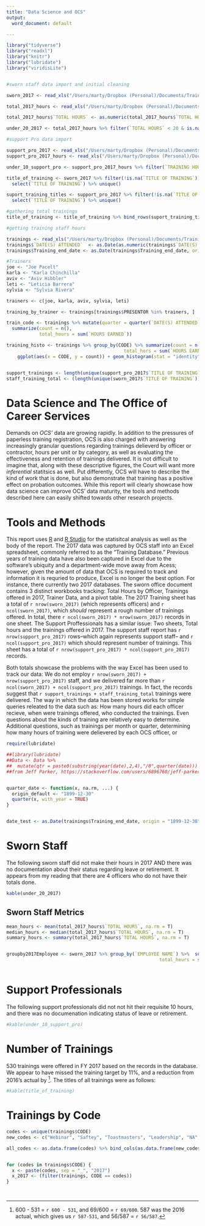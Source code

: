 ```yaml
---
title: "Data Science and OCS"
output:
  word_document: default

---
```

```r

library("tidyverse")
library("readxl")
library("knitr")
library("lubridate")
library("viridisLite")


#sworn staff data import and initial cleaning

sworn_2017 <- read_xls("/Users/marty/Dropbox (Personal)/Documents/Training/Database/2017TrainingDatabase.xls", sheet = 2)

total_2017_hours <- read_xls("/Users/marty/Dropbox (Personal)/Documents/Training/Database/2017TrainingDatabase.xls", sheet = 3)

total_2017_hours$`TOTAL HOURS` <- as.numeric(total_2017_hours$`TOTAL HOURS`)

under_20_2017 <- total_2017_hours %>% filter(`TOTAL HOURS` < 20 & is.na(`LEAVE START`))

#support Pro data import 

support_pro_2017 <- read_xls("/Users/marty/Dropbox (Personal)/Documents/Training/Database/Updated Support Staff 2017.xls", sheet = 1)
support_pro_2017_hours <- read_xls("/Users/marty/Dropbox (Personal)/Documents/Training/Database/Updated Support Staff 2017.xls", sheet = 2)

under_10_support_pro <- support_pro_2017_hours %>% filter(`TRAINING HOURS`< 10)

title_of_training <- sworn_2017 %>% filter(!is.na(`TITLE OF TRAINING`)) %>% 
  select(`TITLE OF TRAINING`) %>% unique()

suport_training_titles <- support_pro_2017 %>% filter(!is.na(`TITLE OF TRAINING`)) %>%
  select(`TITLE OF TRAINING`) %>% unique()

#gathering total trainings
title_of_training <- title_of_training %>% bind_rows(suport_training_titles) %>% unique()

#getting training staff hours

trainings <- read_xls("/Users/marty/Dropbox (Personal)/Documents/Training/Database/2017TrainingDatabase.xls", sheet = 5)
trainings$`DATE(S) ATTENDED`  <- as.Date(as.numeric(trainings$`DATE(S) ATTENDED`), origin = "1899-12-30")
trainings$Training_end_date <- as.Date(trainings$Training_end_date, origin = "1899-12-30")

#Trainers
joe <- "Joe Pacelt"
karla <- "Karla Chinchilla"
aviv <- "Aviv Hibbler"
leti <- "Leticia Barrera"
sylvia <- "Sylvia Rivera"

trainers <- c(joe, karla, aviv, sylvia, leti)

training_by_trainer <- trainings[trainings$PRESENTOR %in% trainers, ]

train_code <- trainings %>% mutate(quarter = quarter(`DATE(S) ATTENDED`)) %>% group_by(CODE, quarter) %>% 
  summarize(count = n(),
            total_hours = sum(`HOURS EARNED`))

training_histo <- trainings %>% group_by(CODE) %>% summarize(count = n(),
                                           total_hors = sum(`HOURS EARNED`)) %>%
    ggplot(aes(x = CODE, y = count)) + geom_histogram(stat = "identity") + coord_flip()


support_trainings <- length(unique(support_pro_2017$`TITLE OF TRAINING`))
staff_training_total <- (length(unique(sworn_2017$`TITLE OF TRAINING`)))

```

# Data Science and The Office of Career Services
Demands on *OCS'* data are growing rapidly. In addition to the pressures of paperless training registration, OCS is also charged with answering increasingly granular questions regarding trainings delieverd by officer or contractor, hours per unit or by category, as well as evaluating the effectiveness and retention of trainings delivered. It is not difficult to imagine that, along with these descriptive figures, the Court will want more *inferential* statitsics as well. Put differently, OCS will have to describe the kind of work that is done, but also demonstrate that training has a positive effect on probation outcomes. While this report will clearly showcase how data science can improve OCS' data maturity, the tools and methods described here can easily shifted towards other research projects. 

# Tools and Methods
This report uses [R](https://www.r-project.org) and [R Studio](https://www.rstudio.com) for the statisitcal analysis as well as the body of the report. The 2017 data was captured by OCS staff into an Excel spreadsheet, commonly referred to as the "Training Database." Previous years of training data have also been captured in Excel due to the software's ubiquity and a department-wide move away from Acess; however, given the amount of data that OCS is required to track and information it is requried to produce, Excel is no longer the best option. For instance, there currently two 2017 databases. The sworn office document contains 3 distinct workbooks tracking: Total Hours by Officer, Trainings offered in 2017, Trainer Data, and a pivot table. The 2017 Training sheet has a total of `r nrow(sworn_2017)` (which represents officers) and `r ncol(sworn_2017)`, which  *should* represent a rough number of trainings offered. In total, there `r ncol(sworn_2017) * nrow(sworn_2017)` records in one sheet. The Support Proffessionals has a similar issue: Two sheets, Total hours and the trainings offered in 2017. The support staff report has `r nrow(support_pro_2017)` rows--which again represents support staff-- and `r ncol(support_pro_2017)` which should represent number of trainings. This sheet has a total of `r nrow(support_pro_2017) * ncol(support_pro_2017)` records.

Both totals showcase the problems with the way Excel has been used to track our data: We do not employ `r nrow(sworn_2017) + nrow(support_pro_2017)` staff, and we delivered far more than `r ncol(sworn_2017) + ncol(support_pro_2017)` trainings. In fact, the records suggest that `r support_trainings + staff_training_total` trainings were delivered. The way in which the data has been stored works for simple queries releated to the data such as: How many hours did each officer recieve, when were trainings offered, who conducted the trainings. Even questions about the kinds of training are relatively easy to determine. Additional questions, such as trainings per month or quarter, determining how many hours of training were delievered by each OCS officer, or

```r
require(lubridate)

##library(lubridate)
##Data <- Data %>%
##  mutate(qtr = paste0(substring(year(date),2,4),"/0",quarter(date))) 
##from Jeff Parker, https://stackoverflow.com/users/6896760/jeff-parker


quarter_date <- function(x, na.rm, ...) {
  origin_default <- "1899-12-30"
  quarter(x, with_year = TRUE)
}


date_test <- as.Date(trainings$Training_end_date, origin = "1899-12-30")

```

# Sworn Staff

The following sworn staff did not make their hours in 2017 AND there was no documentation about their status regarding leave or retirement. It appears from my reading that there are 4 officers who do not have their totals done.
```r
kable(under_20_2017)
```
## Sworn Staff Metrics

```r

mean_hours <- mean(total_2017_hours$`TOTAL HOURS`, na.rm = T)
median_hours <- median(total_2017_hours$`TOTAL HOURS`, na.rm = T)
summary_hours <- summary(total_2017_hours$`TOTAL HOURS`, na.rm = T)


groupby2017Employee <- sworn_2017 %>% group_by(`EMPLOYEE NAME`) %>%  summarize(training_count = n(),
                                                        total_hours = sum(HOURS, na.rm = T))
       
```

# Support Professionals

The following support professionals did not not hit their requisite 10 hours, and there was no documenation indicating status of leave or retirement.

```r
#kable(under_10_support_pro)
```

# Number of Trainings 

530 trainings were offered in FY 2017 based on the records in the database. We appear to have missed the training target by 11%, and a reduction from 2016's actual by [^1]. The titles of all trainings were as follows:
```r
#kable(title_of_training)
```

# Trainings by Code
```r

codes <- unique(trainings$CODE)
new_codes <- c("Webinar", "Saftey", "Toastmasters", "Leadership", "NA", "Wellness", "Service Provider", "Support Professional", "Legal", "Effective Case Works", "Computer", "Mental Health", "Medical", "Domestic Violence", "Education", "Saftey", "YASI", "Other", "DCFS", "Equity and Inclusion", "Education--Legal", "Human Trafficking", "Substance Abuse", "Education", "Violence Prevention", "Sexually Problematic Behavior", "JDAI", "Violence Prevention", "Cyber Crime", "JTDC", "Gangs", "Clinical", "Sex Trafficking", "JDAI", "LGBTQQIA")

all_codes <- as.data.frame(codes) %>% bind_cols(as.data.frame(new_codes))


for (codes in trainings$CODE) {
  x <- paste(codes, sep = "_", "2017")
  x_2017 <- (filter(trainings, CODE == codes))
}




```

[^1]: 600 - 531 = `r 600 - 531`, and 69/600 = `r 69/600`. 587 was the 2016 actual, which gives us `r 587-531`, and 56/587 = `r 56/587`. 
